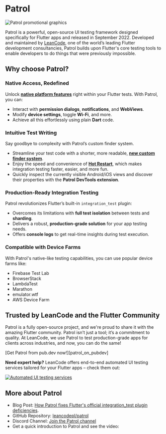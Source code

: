 # Patrol

![Patrol promotional graphics][promo_graphics]

Patrol is a powerful, open-source UI testing framework designed specifically for 
Flutter apps and released in September 2022. Developed and maintained by [LeanCode][leancode], 
one of the world’s leading Flutter development consultancies, Patrol builds upon 
Flutter's core testing tools to enable developers to do things that were previously impossible.

## Why choose Patrol?

### Native Access, Redefined

Unlock [**native platform features**][native] right within your Flutter tests. With Patrol, you can:
 - Interact with **permission dialogs**, **notifications**, and **WebViews**.
 - Modify **device settings**, toggle **Wi-Fi**, and more.
 - Achieve all this effortlessly using plain **Dart** code.

### Intuitive Test Writing

Say goodbye to complexity with Patrol’s custom finder system.
 - Streamline your test code with a shorter, more readable, [**new custom finder system**][finders].
 - Enjoy the speed and convenience of [**Hot Restart**][hot restart], which makes integration testing faster, easier, and more fun.
 - Quickly inspect the currently visible Android/iOS views and discover their properties with the **Patrol DevTools extension**.

### Production-Ready Integration Testing

Patrol revolutionizes Flutter’s built-in `integration_test` plugin:
 - Overcomes its limitations with **full test isolation** between tests and **sharding**.
 - Delivers a robust, **production-grade solution** for your app testing needs.
 - Offers **console logs** to get real-time insights during test execution.

### Compatible with Device Farms

With Patrol's native-like testing capabilities, you can  use popular device farms like:
 - Firebase Test Lab
 - BrowserStack
 - LambdaTest
 - Marathon
 - emulator.wtf
 - AWS Device Farm

## Trusted by LeanCode and the Flutter Community

Patrol is a fully open-source project, and we're proud to share it with the amazing 
Flutter community. Patrol isn’t just a tool; it’s a commitment to quality. At LeanCode, 
we use Patrol to test production-grade apps for clients across industries, and now, you can do the same!

<Info>
[Get Patrol from pub.dev now!][patrol_on_pubdev]
</Info>

**Need expert help?** LeanCode offers end-to-end automated UI testing services tailored for your Flutter apps – check them out:

[![Automated UI testing services][services_graphics]][services]

## More about Patrol

 - Blog Post: [How Patrol fixes Flutter's official integration_test plugin deficiencies][blog_post].
 - GitHub Repository: [leancodepl/patrol][github_repo]
 - Discord Channel: [Join the Patrol channel][dc_invite]
 - Get a quick introduction to Patrol and see the video:

<YouTube id="KRWgAonXH9o" />

[leancode]: https://leancode.co
[native]: /documentation/native/overview
[finders]: /documentation/finders/overview
[hot restart]: /cli-commands/develop
[promo_graphics]: /assets/patrol_lncd.png
[patrol_on_pubdev]: https://pub.dev/packages/patrol
[services_graphics]: /assets/services.png
[services]: https://leancode.co/products/automated-ui-testing-in-flutter?utm_source=patrol_page&utm_medium=banner&utm_campaign=service
[dc_invite]: https://discord.com/invite/ukBK5t4EZg
[blog_post]: https://leancode.co/blog/patrol-2-0-improved-flutter-ui-testing
[github_repo]: https://github.com/leancodepl/patrol
